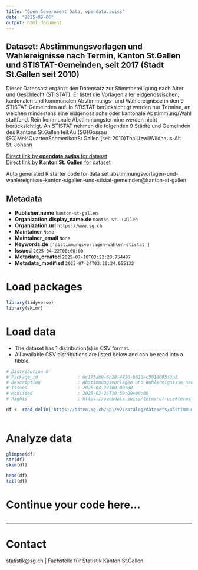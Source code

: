```yaml
---
title: "Open Government Data, opendata.swiss"
date: "2025-09-06"
output: html_document
---
```


## Dataset: Abstimmungsvorlagen und Wahlereignisse nach Termin, Kanton St.Gallen und STISTAT-Gemeinden, seit 2017 (Stadt St.Gallen seit 2010)

Dieser Datensatz ergänzt den Datensatz zur Stimmbeteiligung nach Alter und Geschlecht (STISTAT). Er listet die Vorlagen aller eidgenössischen, kantonalen und kommunalen Abstimmungs- und Wahlereignisse in den 9 STISTAT-Gemeinden auf. In STISTAT berücksichtigt werden nur Termine, an welchen mindestens eine eidgenössische oder kantonale Abstimmung/Wahl stattfand. Rein kommunale Abstimmungstermine werden nicht berücksichtigt. An STISTAT nehmen die folgenden 9 Städte und Gemeinden des Kantons St.Gallen teil:Au (SG)Gossau (SG)MelsQuartenSchmerikonSt.Gallen (seit 2010)ThalUzwilWildhaus-Alt St. Johann

[Direct link by **opendata.swiss** for dataset](https://opendata.swiss/de/dataset/abstimmungsvorlagen-und-wahlereignisse-nach-termin-kanton-st-gallen-und-stistat-gemeinden-2010)<br>
[Direct link by **Kanton St. Gallen** for dataset](https://daten.sg.ch/explore/dataset/abstimmungsvorlagen-und-wahlereignisse-kanton-stgallen-und-stistat-gemeinden/)

Auto generated R starter code for data set abstimmungsvorlagen-und-wahlereignisse-kanton-stgallen-und-stistat-gemeinden@kanton-st-gallen.

## Metadata

- **Publisher.name** `kanton-st-gallen`
- **Organization.display_name.de** `Kanton St. Gallen`
- **Organization.url** `https://www.sg.ch`
- **Maintainer** `None`
- **Maintainer_email** `None`
- **Keywords.de** `['abstimmungsvorlagen-wahlen-stistat']`
- **Issued** `2025-04-22T00:00:00`
- **Metadata_created** `2025-07-10T03:22:28.754497`
- **Metadata_modified** `2025-07-24T03:20:24.055132`


# Load packages

```r

library(tidyverse)
library(skimr)

```

# Load data

-   The dataset has 1 distribution(s) in CSV format.
-   All available CSV distributions are listed below and can be read into a tibble.

```r

# Distribution 0
# Package_id               : 6c175ab9-6b28-4820-b810-d5018085f3b3
# Description              : Abstimmungsvorlagen und Wahlereignisse nach Termin, Kanton St.Gallen und STISTAT-Gemeinden, seit 2017 (Stadt St.Gallen seit 2010) (csv)
# Issued                   : 2025-04-22T00:00:00
# Modified                 : 2025-02-26T10:59:09+00:00
# Rights                   : https://opendata.swiss/terms-of-use#terms_by

df <- read_delim('https://daten.sg.ch/api/v2/catalog/datasets/abstimmungsvorlagen-und-wahlereignisse-kanton-stgallen-und-stistat-gemeinden/exports/csv?use_labels=true')



```

# Analyze data

```r

glimpse(df)
str(df)
skim(df)

head(df)
tail(df)

```

# Continue your code here...

```r

```

------------------------------------------------------------------------

# Contact

statistik@sg.ch | Fachstelle für Statistik Kanton St.Gallen

